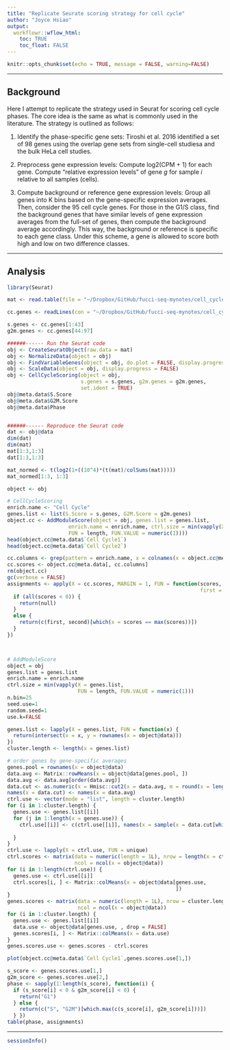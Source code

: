 ```yaml
---
title: "Replicate Seurate scoring strategy for cell cycle"
author: "Joyce Hsiao"
output: 
  workflowr::wflow_html:
    toc: TRUE
    toc_float: FALSE
---
```





```r
knitr::opts_chunk$set(echo = TRUE, message = FALSE, warning=FALSE)
```

---

## Background 

Here I attempt to replicate the strategy used in Seurat for scoring cell cycle phases. The core idea is the same as what is commonly used in the literature. The strategy is outlined as follows:

1. Identify the phase-specific gene sets: Tiroshi et al. 2016 identified a set of 98 genes using the overlap gene sets from single-cell studiesa and the bulk HeLa cell studies. 

2. Preprocess gene expression levels: Compute log2(CPM + 1) for each gene. Compute "relative expression levels" of gene $g$ for sample $i$ relative to all samples (cells). 

3. Compute background or reference gene expression levels: Group all genes into K bins based on the gene-specific expression averages. Then, consider the 95 cell cycle genes. For those in the G1/S class, find the background genes that have similar levels of gene expression averages from the full-set of genes, then compute the background average accordingly. This way, the background or reference is specific to each gene class. Under this scheme, a gene is allowed to score both high and low on two difference classes. 


---


## Analysis

```r
library(Seurat)

mat <- read.table(file = "~/Dropbox/GitHub/fucci-seq-mynotes/cell_cycle_vignette_files/nestorawa_forcellcycle_expressionMatrix.txt", header = TRUE, as.is = TRUE, row.names = 1)

cc.genes <- readLines(con = "~/Dropbox/GitHub/fucci-seq-mynotes/cell_cycle_vignette_files/regev_lab_cell_cycle_genes.txt")

s.genes <- cc.genes[1:43]
g2m.genes <- cc.genes[44:97]

######------ Run the Seurat code
obj <- CreateSeuratObject(raw.data = mat)
obj <- NormalizeData(object = obj)
obj <- FindVariableGenes(object = obj, do.plot = FALSE, display.progress = FALSE)
obj <- ScaleData(object = obj, display.progress = FALSE)
obj <- CellCycleScoring(object = obj, 
                        s.genes = s.genes, g2m.genes = g2m.genes, 
                        set.ident = TRUE)
obj@meta.data$S.Score
obj@meta.data$G2M.Score
obj@meta.data$Phase


######------ Reproduce the Seurat code
dat <- obj@data
dim(dat)
dim(mat)
mat[1:3,1:3]
dat[1:3,1:3]

mat_normed <- t(log2(1+((10^4)*(t(mat)/colSums(mat)))))
mat_normed[1:3, 1:3]

object <- obj

# CellCycleScoring
enrich.name <- "Cell Cycle"
genes.list <- list(S.Score = s.genes, G2M.Score = g2m.genes)
object.cc <- AddModuleScore(object = obj, genes.list = genes.list, 
                    enrich.name = enrich.name, ctrl.size = min(vapply(X = genes.list, 
                    FUN = length, FUN.VALUE = numeric(1))))
head(object.cc@meta.data$`Cell Cycle1`)
head(object.cc@meta.data$`Cell Cycle2`)

cc.columns <- grep(pattern = enrich.name, x = colnames(x = object.cc@meta.data))
cc.scores <- object.cc@meta.data[, cc.columns]
rm(object.cc)
gc(verbose = FALSE)
assignments <- apply(X = cc.scores, MARGIN = 1, FUN = function(scores, 
                                                               first = "S", second = "G2M", null = "G1") {
  if (all(scores < 0)) {
    return(null)
  }
  else {
    return(c(first, second)[which(x = scores == max(scores))])
  }
})



# AddModuleScore
object = obj
genes.list = genes.list
enrich.name = enrich.name
ctrl.size = min(vapply(X = genes.list, 
                       FUN = length, FUN.VALUE = numeric(1)))
n.bin=25
seed.use=1
random.seed=1
use.k=FALSE

genes.list <- lapply(X = genes.list, FUN = function(x) {
  return(intersect(x = x, y = rownames(x = object@data)))
})
cluster.length <- length(x = genes.list)

# order genes by gene-specific averages
genes.pool = rownames(x = object@data)
data.avg <- Matrix::rowMeans(x = object@data[genes.pool, ])
data.avg <- data.avg[order(data.avg)]
data.cut <- as.numeric(x = Hmisc::cut2(x = data.avg, m = round(x = length(x = data.avg)/n.bin)))
names(x = data.cut) <- names(x = data.avg)
ctrl.use <- vector(mode = "list", length = cluster.length)
for (i in 1:cluster.length) {
  genes.use <- genes.list[[i]]
  for (j in 1:length(x = genes.use)) {
    ctrl.use[[i]] <- c(ctrl.use[[i]], names(x = sample(x = data.cut[which(x = data.cut == 
                                                                            data.cut[genes.use[j]])], size = ctrl.size, replace = FALSE)))
  }
}
ctrl.use <- lapply(X = ctrl.use, FUN = unique)
ctrl.scores <- matrix(data = numeric(length = 1L), nrow = length(x = ctrl.use), 
                      ncol = ncol(x = object@data))
for (i in 1:length(ctrl.use)) {
  genes.use <- ctrl.use[[i]]
  ctrl.scores[i, ] <- Matrix::colMeans(x = object@data[genes.use, 
                                                       ])
}
genes.scores <- matrix(data = numeric(length = 1L), nrow = cluster.length, 
                       ncol = ncol(x = object@data))
for (i in 1:cluster.length) {
  genes.use <- genes.list[[i]]
  data.use <- object@data[genes.use, , drop = FALSE]
  genes.scores[i, ] <- Matrix::colMeans(x = data.use)
}
genes.scores.use <- genes.scores - ctrl.scores

plot(object.cc@meta.data$`Cell Cycle1`,genes.scores.use[1,])

s_score <- genes.scores.use[1,]
g2m_score <- genes.scores.use[2,]
phase <- sapply(1:length(s_score), function(i) {
  if (s_score[i] < 0 & g2m_score[i] < 0) {
    return("G1") 
  } else {
    return(c("S", "G2M")[which.max(c(s_score[i], g2m_score[i]))])
  } })
table(phase, assignments)

```



---


```r
sessionInfo()
```



